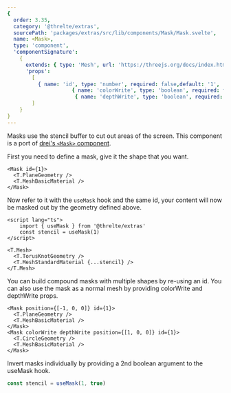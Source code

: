 ```yaml
---
{
  order: 3.35,
  category: '@threlte/extras',
  sourcePath: 'packages/extras/src/lib/components/Mask/Mask.svelte',
  name: <Mask>,
  type: 'component',
  'componentSignature':
    {
      extends: { type: 'Mesh', url: 'https://threejs.org/docs/index.html#api/en/objects/Mesh' },
      'props':
        [
          { name: 'id', type: 'number', required: false,default: '1', 'description': 'Each mask must have an id, you can have compound masks referring to the same id.' },
					 { name: 'colorWrite', type: 'boolean', required: false,default: 'false', 'description': 'If colors of the masks own material will leak through.' },
					  { name: 'depthWrite', type: 'boolean', required: false,default: 'false', 'description': 'If depth  of the masks own material will leak through.' }
        ]
    }
}
---
```


Masks use the stencil buffer to cut out areas of the screen. This component is a port of [drei's `<Mask>` component](https://github.com/pmndrs/drei#mask).


<Example path="extras/mask" />

First you need to define a mask, give it the shape that you want.

```svelte
<Mask id={1}>
  <T.PlaneGeometry />
  <T.MeshBasicMaterial />
</Mask>
```

Now refer to it with the `useMask` hook and the same id, your content will now be masked out by the geometry defined above.

```svelte
<script lang="ts">
	import { useMask } from '@threlte/extras'
	const stencil = useMask(1)
</script>

<T.Mesh>
  <T.TorusKnotGeometry />
  <T.MeshStandardMaterial {...stencil} />
</T.Mesh>
```

You can build compound masks with multiple shapes by re-using an id. You can also use the mask as a normal mesh by providing colorWrite and depthWrite props.

```svelte
<Mask position={[-1, 0, 0]} id={1}>
  <T.PlaneGeometry />
  <T.MeshBasicMaterial />
</Mask>
<Mask colorWrite depthWrite position={[1, 0, 0]} id={1}>
  <T.CircleGeometry />
  <T.MeshBasicMaterial />
</Mask>
```
Invert masks individually by providing a 2nd boolean argument to the useMask hook.

```ts
const stencil = useMask(1, true)
```
